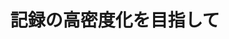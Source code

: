 ﻿---
title: "記録の高密度化を目指して"
category: "工学院"
vol: "43"
interviewee: "中川 茂樹 "
url: ""
tags: []
pdf: "43-5.pdf"
career: ""
preface: "中川では、更なる記録の高密度化を目指し、広範囲にわたって磁気記録の研究が行われている。その中でも新しい磁気記録方式の実用化に向けた研究を紹介する。"
---
